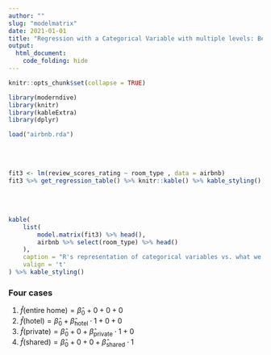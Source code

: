```yaml
---
author: ""
slug: "modelmatrix"
date: 2021-01-01
title: "Regression with a Categorical Variable with multiple levels: Behind the Scenes"
output:
  html_document:
    code_folding: hide
---
```


```r
knitr::opts_chunk$set(collapse = TRUE)

library(moderndive)
library(knitr)
library(kableExtra)
library(dplyr)

load("airbnb.rda")
```

<br><br>
```r
fit3 <- lm(review_scores_rating ~ room_type , data = airbnb)
fit3 %>% get_regression_table() %>% knitr::kable() %>% kable_styling()
```
<br><br>
```r
kable(
    list(
        model.matrix(fit3) %>% head(),
        airbnb %>% select(room_type) %>% head()
    ),
    caption = "R's representation of categorical variables vs. what we see in the data",
    valign = 't'
) %>% kable_styling()

```

### Four cases

1. $\hat{f}(\text{entire home}) = \hat{\beta}_{0} + 0 + 0 + 0$
2. $\hat{f}(\text{hotel}) = \hat{\beta}_{0} + \hat{\beta}_{\text{hotel}} \cdot 1 + 0 + 0$
3. $\hat{f}(\text{private}) = \hat{\beta}_{0} + 0 + \hat{\beta}_{\text{private}} \cdot 1 + 0$
4. $\hat{f}(\text{shared}) = \hat{\beta}_{0} + 0 + 0 + \hat{\beta}_{\text{shared}} \cdot 1$
